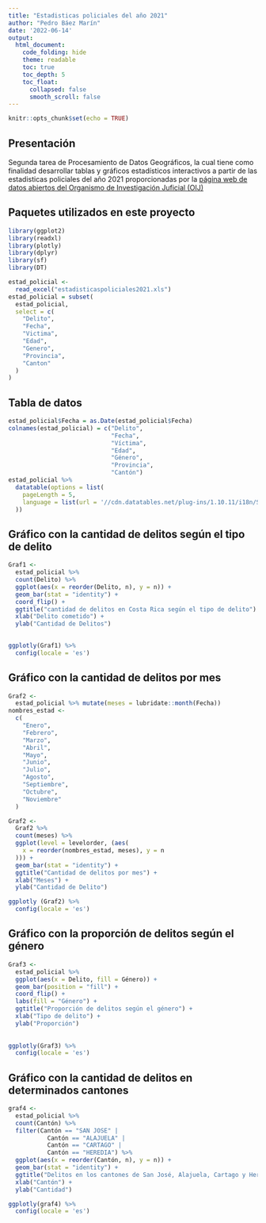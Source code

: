 ---
title: "Estadisticas policiales del año 2021"
author: "Pedro Báez Marín"
date: '2022-06-14'
output:
  html_document:
    code_folding: hide
    theme: readable
    toc: true
    toc_depth: 5
    toc_float:
      collapsed: false
      smooth_scroll: false
---

```{r setup, include=FALSE}
knitr::opts_chunk$set(echo = TRUE)
```

## **Presentación**  

Segunda tarea de Procesamiento de Datos Geográficos, la cual tiene como finalidad desarrollar tablas y gráficos estadísticos interactivos a partir de las estadisticas policiales del año 2021 proporcionadas por la [página web de datos abiertos del Organismo de Investigación Juficial (OIJ)](https://sitiooij.poder-judicial.go.cr/index.php/ayuda/servicios-policiales/servicios-a-organizaciones/indice-de-transparencia-del-sector-publico-costarricense/datos-abiertos)  
  
## **Paquetes utilizados en este proyecto**  

```{r Librerias, message=FALSE}  

library(ggplot2)
library(readxl)
library(plotly)
library(dplyr)
library(sf)
library(DT)
```

```{r, Lectura del archivo xls, message=FALSE, echo=FALSE, warning=FALSE}  

estad_policial <-
  read_excel("estadisticaspoliciales2021.xls")
estad_policial = subset(
  estad_policial,
  select = c(
    "Delito",
    "Fecha",
    "Victima",
    "Edad",
    "Genero",
    "Provincia",
    "Canton"
  )
)
```  

## **Tabla de datos**  

```{r, Tabla de datos, message=FALSE, warning=FALSE}  

estad_policial$Fecha = as.Date(estad_policial$Fecha)
colnames(estad_policial) = c("Delito",
                             "Fecha",
                             "Víctima",
                             "Edad",
                             "Género",
                             "Provincia",
                             "Cantón")
estad_policial %>%
  datatable(options = list(
    pageLength = 5,
    language = list(url = '//cdn.datatables.net/plug-ins/1.10.11/i18n/Spanish.json')
  ))
```  

## **Gráfico con la cantidad de delitos según el tipo de delito**  

```{r, Primer gráfico, message=FALSE, warning=FALSE}  

Graf1 <-
  estad_policial %>%
  count(Delito) %>%
  ggplot(aes(x = reorder(Delito, n), y = n)) +
  geom_bar(stat = "identity") +
  coord_flip() +
  ggtitle("cantidad de delitos en Costa Rica según el tipo de delito") +
  xlab("Delito cometido") +
  ylab("Cantidad de Delitos")
  

ggplotly(Graf1) %>% 
  config(locale = 'es')
```  

## **Gráfico con la cantidad de delitos por mes** 

```{r, Segundo gráfico, message=FALSE, warning=FALSE}  

Graf2 <-
  estad_policial %>% mutate(meses = lubridate::month(Fecha))
nombres_estad <-
  c(
    "Enero",
    "Febrero",
    "Marzo",
    "Abril",
    "Mayo",
    "Junio",
    "Julio",
    "Agosto",
    "Septiembre",
    "Octubre",
    "Noviembre"
  )

Graf2 <-
  Graf2 %>%
  count(meses) %>%
  ggplot(level = levelorder, (aes(
    x = reorder(nombres_estad, meses), y = n
  ))) +
  geom_bar(stat = "identity") +
  ggtitle("Cantidad de delitos por mes") +
  xlab("Meses") +
  ylab("Cantidad de Delito")

ggplotly (Graf2) %>% 
  config(locale = 'es')
```  

## **Gráfico con la proporción de delitos según el género**  

```{r, Tercer gráfico, message=FALSE, warning=FALSE}  

Graf3 <-
  estad_policial %>%
  ggplot(aes(x = Delito, fill = Género)) +
  geom_bar(position = "fill") +
  coord_flip() +
  labs(fill = "Género") +
  ggtitle("Proporción de delitos según el género") +
  xlab("Tipo de delito") +
  ylab("Proporción")
  
  
ggplotly(Graf3) %>% 
  config(locale = 'es')
```  

## **Gráfico con la cantidad de delitos en determinados cantones**  

```{r, Cuarto gráfico, message=FALSE, warning=FALSE}  

graf4 <-
  estad_policial %>%
  count(Cantón) %>%
  filter(Cantón == "SAN JOSE" |
           Cantón == "ALAJUELA" |
           Cantón == "CARTAGO" | 
           Cantón == "HEREDIA") %>%
  ggplot(aes(x = reorder(Cantón, n), y = n)) +
  geom_bar(stat = "identity") +
  ggtitle("Delitos en los cantones de San José, Alajuela, Cartago y Heredia") +
  xlab("Cantón") +
  ylab("Cantidad")

ggplotly(graf4) %>% 
  config(locale = 'es')
```